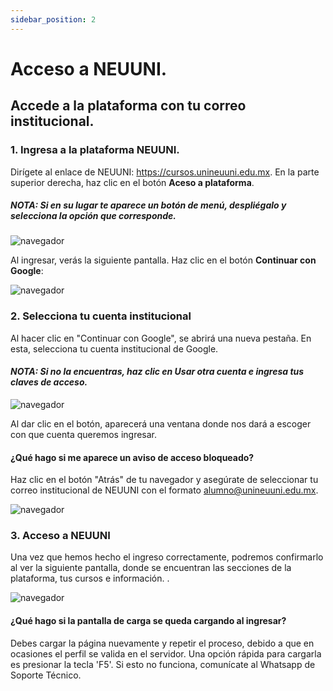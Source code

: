 ```yaml
---
sidebar_position: 2
---
```


# Acceso a NEUUNI.

## Accede a la plataforma con tu correo institucional.

### 1. Ingresa a la plataforma NEUUNI.

Dirígete al enlace de NEUUNI: https://cursos.unineuuni.edu.mx.
En la parte superior derecha, haz clic en el botón **Aceso a plataforma**. 

##### NOTA: *Si en su lugar te aparece un botón de menú, despliégalo y selecciona la opción que corresponde*.

![navegador](./img/plataforma00.jpg)

Al ingresar, verás la siguiente pantalla. Haz clic en el botón **Continuar con Google**:

![navegador](./img/plataforma1.jpg)

### 2. Selecciona tu cuenta institucional

Al hacer clic en "Continuar con Google", se abrirá una nueva pestaña. En esta, selecciona tu cuenta institucional de Google.

#### *NOTA: Si no la encuentras, haz clic en Usar otra cuenta e ingresa tus claves de acceso.* 

![navegador](./img/plataforma2.jpg)

Al dar clic en el botón, aparecerá una ventana donde nos dará a escoger con que cuenta queremos 
ingresar.

#### ¿Qué hago si me aparece un aviso de acceso bloqueado? 

Haz clic en el botón "Atrás" de tu navegador y asegúrate de seleccionar tu correo 
institucional de NEUUNI con el formato alumno@unineuuni.edu.mx.

![navegador](./img/platafff.jpg)

### 3. Acceso a NEUUNI

Una vez que hemos hecho el ingreso correctamente, podremos confirmarlo al
ver la siguiente pantalla, donde se encuentran las secciones de la plataforma, tus cursos e información. .

![navegador](./img/plataforma3.jpg)

#### ¿Qué hago si la pantalla de carga se queda cargando al ingresar? 

Debes cargar la página nuevamente y repetir el proceso, debido a que en ocasiones el perfil se valida en 
el servidor. Una opción rápida para cargarla es presionar la tecla 'F5'. Si esto no funciona, comunícate 
al Whatsapp de Soporte Técnico.


